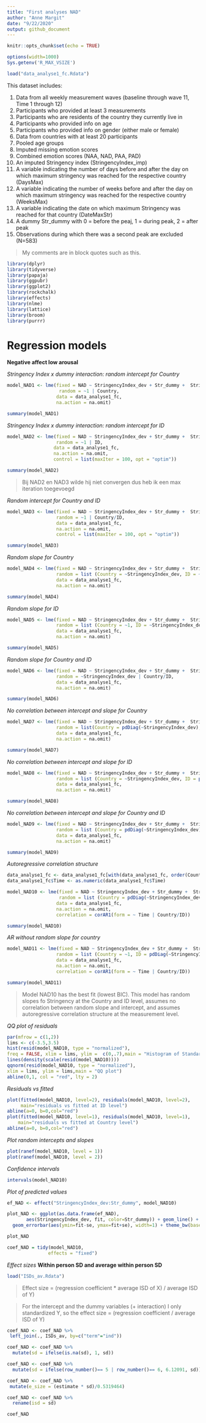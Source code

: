 ```yaml
---
title: "First analyses NAD"
author: "Anne Margit"
date: "9/22/2020"
output: github_document
---
```


```r
knitr::opts_chunk$set(echo = TRUE)
```

```r
options(width=1000)
Sys.getenv('R_MAX_VSIZE')
```

```r
load("data_analyse1_fc.Rdata")
```

This dataset includes:

1. Data from all weekly measurement waves (baseline through wave 11, Time 1 through 12) 
2. Participants who provided at least 3 measurements 
3. Participants who are residents of the country they currently live in
4. Participants who provided info on age
5. Participants who provided info on gender (either male or female)
6. Data from countries with at least 20 participants
7. Pooled age groups
8. Imputed missing emotion scores
9. Combined emotion scores (NAA, NAD, PAA, PAD)
10. An imputed Stringency index (StringencyIndex_imp) 
11. A variable indicating the number of days before and after the day on which maximum stringency was reached for the respective country (DaysMax)
12. A variable indicating the number of weeks before and after the day on which maximum stringency was reached for the respective country (WeeksMax)
13. A variable indicating the date on which maximum Stringency was reached for that country (DateMaxStr)
14. A dummy Str_dummy with 0 = before the peaj, 1 = during peak, 2 = after peak
15. Observations during which there was a second peak are excluded (N=583) 

> My comments are in block quotes such as this. 

```r
library(dplyr)
library(tidyverse)
library(papaja)
library(ggpubr)
library(ggplot2)
library(rockchalk)
library(effects)
library(nlme)
library(lattice)
library(broom)
library(purrr)
```

# Regression models

**Negative affect low arousal**

*Stringency Index x dummy interaction: random intercept for Country*
```r
model_NAD1 <- lme(fixed = NAD ~ StringencyIndex_dev + Str_dummy +  StringencyIndex_dev*Str_dummy,
                   random = ~1 | Country, 
                  data = data_analyse1_fc, 
                  na.action = na.omit)

summary(model_NAD1)
```

*Stringency Index x dummy interaction: random intercept for ID*
```r
model_NAD2 <- lme(fixed = NAD ~ StringencyIndex_dev + Str_dummy +  StringencyIndex_dev*Str_dummy,
                  random = ~1 | ID, 
                 data = data_analyse1_fc, 
                 na.action = na.omit,
                 control = list(maxIter = 100, opt = "optim"))

summary(model_NAD2)
```

> Bij NAD2 en NAD3 wilde hij niet convergen dus heb ik een max iteration toegevoegd

*Random intercept for Country and ID*
```r
model_NAD3 <- lme(fixed = NAD ~ StringencyIndex_dev + Str_dummy +  StringencyIndex_dev*Str_dummy,
                  random = ~1 | Country/ID, 
                  data = data_analyse1_fc, 
                  na.action = na.omit,
                  control = list(maxIter = 100, opt = "optim"))

summary(model_NAD3)
```

*Random slope for Country*
```r
model_NAD4 <- lme(fixed = NAD ~ StringencyIndex_dev + Str_dummy +  StringencyIndex_dev*Str_dummy,
                  random = list (Country = ~StringencyIndex_dev, ID = ~1), 
                  data = data_analyse1_fc, 
                  na.action = na.omit)

summary(model_NAD4)
```

*Random slope for ID*
```r
model_NAD5 <- lme(fixed = NAD ~ StringencyIndex_dev + Str_dummy +  StringencyIndex_dev*Str_dummy,
                  random = list (Country = ~1, ID = ~StringencyIndex_dev), 
                  data = data_analyse1_fc, 
                  na.action = na.omit)

summary(model_NAD5)
```

*Random slope for Country and ID*
```r
model_NAD6 <- lme(fixed = NAD ~ StringencyIndex_dev + Str_dummy +  StringencyIndex_dev*Str_dummy,
                  random = ~StringencyIndex_dev | Country/ID, 
                  data = data_analyse1_fc, 
                  na.action = na.omit)

summary(model_NAD6)
```

*No correlation between intercept and slope for Country*
```r
model_NAD7 <- lme(fixed = NAD ~ StringencyIndex_dev + Str_dummy +  StringencyIndex_dev*Str_dummy,
                  random = list(Country = pdDiag(~StringencyIndex_dev), ID = ~StringencyIndex_dev), 
                  data = data_analyse1_fc, 
                  na.action = na.omit)

summary(model_NAD7)
```

*No correlation between intercept and slope for ID*
```r
model_NAD8 <- lme(fixed = NAD ~ StringencyIndex_dev + Str_dummy +  StringencyIndex_dev*Str_dummy,
                  random = list (Country = ~StringencyIndex_dev, ID = pdDiag(~StringencyIndex_dev)), 
                  data = data_analyse1_fc, 
                  na.action = na.omit)

summary(model_NAD8)
```

*No correlation between intercept and slope for Country and ID*
```r
model_NAD9 <- lme(fixed = NAD ~ StringencyIndex_dev + Str_dummy +  StringencyIndex_dev*Str_dummy,
                  random = list (Country = pdDiag(~StringencyIndex_dev), ID = pdDiag(~StringencyIndex_dev)),
                  data = data_analyse1_fc, 
                  na.action = na.omit)

summary(model_NAD9)
```

*Autoregressive correlation structure*
```r
data_analyse1_fc <- data_analyse1_fc[with(data_analyse1_fc, order(Country, ID, Time)),]
data_analyse1_fc$Time <- as.numeric(data_analyse1_fc$Time)

model_NAD10 <- lme(fixed = NAD ~ StringencyIndex_dev + Str_dummy +  StringencyIndex_dev*Str_dummy,
                   random = list (Country = pdDiag(~StringencyIndex_dev), ID = pdDiag(~StringencyIndex_dev)),
                  data = data_analyse1_fc, 
                  na.action = na.omit,
                  correlation = corAR1(form = ~ Time | Country/ID))

summary(model_NAD10)
```

*AR without random slope for country*
```r
model_NAD11 <- lme(fixed = NAD ~ StringencyIndex_dev + Str_dummy +  StringencyIndex_dev*Str_dummy,
                  random = list (Country = ~1, ID = pdDiag(~StringencyIndex_dev)), 
                  data = data_analyse1_fc, 
                  na.action = na.omit,
                  correlation = corAR1(form = ~ Time | Country/ID))

summary(model_NAD11)
```

> Model NAD10 has the best fit (lowest BIC). This model has random slopes fo Stringency at the Country and ID level, assumes no correlation between random slope and intercept, and assumes autoregressive correlation structure at the measurement level. 

*QQ plot of residuals*
```r
par(mfrow = c(1,2))
lims <- c(-3.5,3.5)
hist(resid(model_NAD10, type = "normalized"),
freq = FALSE, xlim = lims, ylim =  c(0,.7),main = "Histogram of Standardized Residuals")
lines(density(scale(resid(model_NAD10))))
qqnorm(resid(model_NAD10, type = "normalized"),
xlim = lims, ylim = lims,main = "QQ plot")
abline(0,1, col = "red", lty = 2)
```

*Residuals vs fitted*
```r
plot(fitted(model_NAD10, level=2), residuals(model_NAD10, level=2), 
     main="residuals vs fitted at ID level")
abline(a=0, b=0,col="red")
plot(fitted(model_NAD10, level=1), residuals(model_NAD10, level=1), 
    main="residuals vs fitted at Country level")
abline(a=0, b=0,col="red")
```

*Plot random intercepts and slopes*
```r
plot(ranef(model_NAD10, level = 1))
plot(ranef(model_NAD10, level = 2))
```

*Confidence intervals*
```r
intervals(model_NAD10)
```
*Plot of predicted values*
```r
ef_NAD <- effect("StringencyIndex_dev:Str_dummy", model_NAD10)

plot_NAD <- ggplot(as.data.frame(ef_NAD), 
       aes(StringencyIndex_dev, fit, color=Str_dummy)) + geom_line() + 
  geom_errorbar(aes(ymin=fit-se, ymax=fit+se), width=1) + theme_bw(base_size=12) + scale_color_discrete(name="Maximum stringency", labels = c("Before the peak", "During the peak", "After the peak")) + expand_limits(y=c(1, 5))
```

```r
plot_NAD
```

```r
coef_NAD = tidy(model_NAD10, 
               effects = "fixed")
```

*Effect sizes*
**Within person SD and average within person SD**
```r
load("ISDs_av.Rdata")
```

> Effect size = (regression coefficient * average ISD of X) / average ISD of Y) 

> For the intercept and the dummy variables (+ interaction) I only standardized Y, so the effect size = (regression coefficient / average ISD of Y)

```r
coef_NAD <- coef_NAD %>%
 left_join(., ISDs_av, by=c("term"="ind"))

coef_NAD <- coef_NAD %>%
  mutate(sd = ifelse(is.na(sd), 1, sd))

coef_NAD <- coef_NAD %>%
  mutate(sd = ifelse(row_number()== 5 | row_number()== 6, 6.12091, sd))

coef_NAD <- coef_NAD %>%
 mutate(e_size = (estimate * sd)/0.5319464)

coef_NAD <- coef_NAD %>%
  rename(isd = sd)
```

```r
coef_NAD
```



